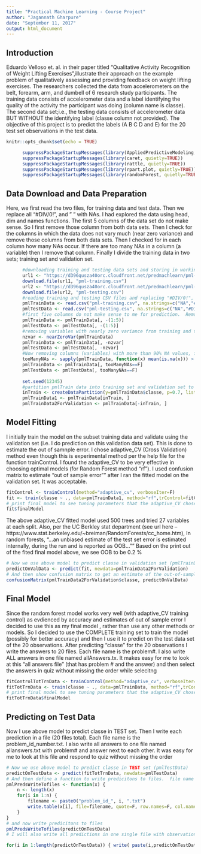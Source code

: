 ---
title: "Practical Machine Learning - Course Project"
author: "Jagannath Gharpure"
date: "September 11, 2017"
output: html_document
---

## Introduction  
Eduardo Velloso et. al. in their paper titled "Qualitative Activity Recognition of Weight Lifting Exercises",illustrate their approach on the example problem of qualitatively assessing and providing feedback on weight lifting exercises. The researchers collected the data from accelerometers on the belt, forearm, arm, and dumbell of 6 research study participants. The training data consists of accelerometer data and a label identifying the quality of the activity the participant was doing (column name is classe). The second data set;i.e., the testing data consists of accelerometer data BUT WITHOUT the identifying label (classe column not provided). The objective of this project is to predict the labels (A B C D and E) for the 20 test set observations in the test data.


```{r setup, include=FALSE}
knitr::opts_chunk$set(echo = TRUE)
```
```{r getReqdLibs, echo= FALSE, warning=FALSE}
      suppressPackageStartupMessages(library(AppliedPredictiveModeling, quietly=TRUE))
      suppressPackageStartupMessages(library(caret, quietly=TRUE))
      suppressPackageStartupMessages(library(rattle, quietly=TRUE))
      suppressPackageStartupMessages(library(rpart.plot, quietly=TRUE))
      suppressPackageStartupMessages(library(randomForest, quietly=TRUE))
```

## Data Download and Data Preparation  
Here, we first read the two files, for training data and test data.  Then we replace all "#DIV/0!", and " " with NAs.  I had explored the data using head, dim and names functions.  The first 5 columns of the data set do not make sense. So I first remove those column from both data sets.  Then I check for the columns in which the data does not vary much (near zero variance) and remove those columns from both data sets. Then I checked for in each column how many NAs occur.  If there are too many NAs in a column (a variable) then I remove that column. Finally I divide the training data in two  sets; training set and validation set.  

```{r readFiles , cache=TRUE}
      #downloading training and testing data sets and storing in working directory
      url1 <- "https://d396qusza40orc.cloudfront.net/predmachlearn/pml-training.csv"
      download.file(url1, "pml-training.csv")
      url2 <- "https://d396qusza40orc.cloudfront.net/predmachlearn/pml-testing.csv"
      download.file(url2, "pml-testing.csv")
      #reading training and testing CSV files and replacing "#DIV/0!", and " " with NAs
      pmlTrainData <- read.csv("pml-training.csv", na.strings=c("NA","#DIV/0!",""))
      pmlTestData <- read.csv("pml-testing.csv", na.strings=c("NA","#DIV/0!",""))
      #first five columns do not make sense to me for prediction.  Removing them
      pmlTrainData <- pmlTrainData[, -(1:5)]
      pmlTestData <- pmlTestData[, -(1:5)]
      #removing variables with nearly zero variance from training and testing data sets
      nzvar <- nearZeroVar(pmlTrainData)
      pmlTrainData <- pmlTrainData[, -nzvar]
      pmlTestData <- pmlTestData[, -nzvar]
      #Now removing columns (variables) with more than 90% NA values, from training and testing data sets
      tooManyNAs <- sapply(pmlTrainData, function(x) mean(is.na(x))) > 0.90
      pmlTrainData <- pmlTrainData[, tooManyNAs==F]
      pmlTestData <- pmlTestData[, tooManyNAs==F]
      
      set.seed(12345)
      #partition pmlTrain data into training set and validation set to do estimation of out of sample error 
      inTrain <- createDataPartition(y=pmlTrainData$classe, p=0.7, list=F)
      pmlTrainData1 <- pmlTrainData[inTrain, ]
      pmlTrainData2ForValidation <- pmlTrainData[-inTrain, ]
```

## Model Fitting  
I initially train the model on the subset training data and validate using the validation set (i.e. I do prediction on this validation data set).  This is done to estimate the out of samnple error.  I chose adaptive_CV  (Cross Validation) method even though this is experimental method per the help file for the function trainControl.  I found the adaptive_CV to be very effective in choosing optimal models (for Random Forest method "rf").  I used confusion matrix to estimate "out of sample error"" after I ran the fitted model on the validation set.  It was acceptable.
```{r fitModel , cache=TRUE}

fitControl <- trainControl(method="adaptive_cv", verboseIter=F)
fit <- train(classe ~ ., data=pmlTrainData1, method="rf",trControl=fitControl)
# print final model to see tuning parameters that the adaptive_CV chose.  In adaptive_CV method, as resampling continues, a futility analysis is conducted and models with a low probability of being optimal are removed. These features are experimental per the help file for function 'trainControl'
fit$finalModel
```

The above adaptive_CV fitted model used 500 trees and tried 27 variables at each split.  Also, per the UC Berkley stat department (see url here -- https://www.stat.berkeley.edu/~breiman/RandomForests/cc_home.htm), In random forests, "...an unbiased estimate of the test set error is estimated internally, during the run  and is reported as OOB...""  Based on the print out of the fited final model above, we see OOB to be 0.2 %

```{r predictOnValidationSet , cache=TRUE}

# Now we use above model to predict classe in validation set (pmlTrainData2ForValidation)
predictOnValData <- predict(fit, newdata=pmlTrainData2ForValidation)
# And then show confusion matrix to get an estimate of the out-of-sample error
confusionMatrix(pmlTrainData2ForValidation$classe, predictOnValData)
```

## Final Model  
Since the random forest model works very well (with adaptive_CV training control) as evdienced by accuracy and estimates of out of sample error I decided to use this as my final model , rather than use any other methods or models.  So I decided to use the COMPLETE training set to train the model (possibly for better accuracy) and then I  use it to predict on the test data set of the 20 observations. After predicting "classe" for the 20 observations I write the answers to 20 files.  Each file name is the problem#.  I also write ALL answers in one file named allAnswers.tx.  It makes easy for me to look at this "all answers file" (that has problem # and the answer) and then select the answers in quiz without missing the order while selecitng

```{r fitModelOnTotalTrainData , cache=TRUE}

fitControlTotTrnData <- trainControl(method="adaptive_cv", verboseIter=F)
fitTotTrnData <- train(classe ~ ., data=pmlTrainData, method="rf",trControl=fitControlTotTrnData)
# print final model to see tuning parameters that the adaptive_CV chose.  In adaptive_CV method, as resampling continues, a futility analysis is conducted and models with a low probability of being optimal are removed. These features are experimental per the help file for function 'trainControl'
fitTotTrnData$finalModel
```

## Predicting on Test Data  
Now I use above model to predict classe in TEST set.  Then  I write each prediction in a file (20 files total).  Each file name is the problem_id_number.txt.  I also write all answers to one file named allanswers.txt with problem# and answer next to each other.  It was easy for me to look at this file and respond to quiz without missing the order

```{r predictOnTestSet , cache=TRUE}
# Now we use above model to predict classe in TEST set (pmlTestData)
predictOnTestData <- predict(fitTotTrnData, newdata=pmlTestData)
# And then define a function to write predicitons to files.  file name is based on problem id
pmlPredsWriteTofiles <- function(x) {
    n <- length(x)
    for(i in 1:n) {
        filename <- paste0("problem_id_", i, ".txt")
        write.table(x[i], file=filename, quote=F, row.names=F, col.names=F)
    }
}
# and now write predicitons to files 
pmlPredsWriteTofiles(predictOnTestData)
# I will also write all predictions in one single file with observation# prepended.  That way when I select answers in the quiz it becomes easy for me without missing the order.

for(i in 1:length(predictOnTestData)) { write( paste(i,predictOnTestData[i]), "allanswers.txt", append=TRUE)  }

```

